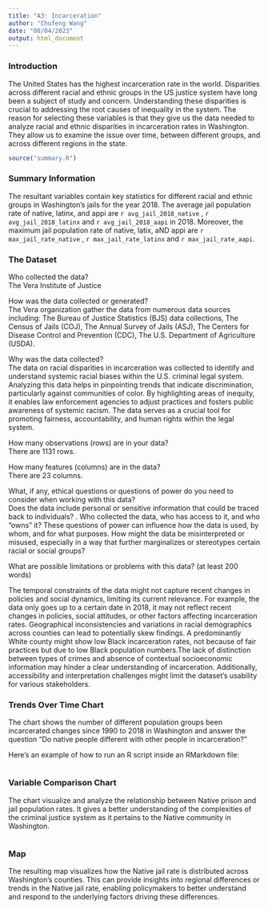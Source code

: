 ```yaml
---
title: "A3: Incarceration"
author: "Chufeng Wang"
date: "08/04/2023"
output: html_document
---
```



### Introduction

The United States has the highest incarceration rate in the world. Disparities across different racial and ethnic groups in the US justice system have long been a subject of study and concern. Understanding these disparities is crucial to addressing the root causes of inequality in the system. The reason for selecting these variables is that they give us the data needed to analyze racial and ethnic disparities in incarceration rates in Washington. They allow us to examine the issue over time, between different groups, and across different regions in the state.

```r
source("summary.R")
```

### Summary Information

The resultant variables contain key statistics for different racial and ethnic groups in Washington's jails for the year 2018. The average jail population rate of native, latinx, and appi are `r avg_jail_2018_native` , `r avg_jail_2018_latinx` and `r avg_jail_2018_aapi` in 2018. Moreover, the maximum jail population rate of native, latix, aND appi are `r max_jail_rate_native` , `r max_jail_rate_latinx` and `r max_jail_rate_aapi`.



### The Dataset

Who collected the data?\
The Vera Institute of Justice

How was the data collected or generated?\
The Vera organization gather the data from numerous data sources including: The Bureau of Justice Statistics (BJS) data collections, The Census of Jails (COJ), The Annual Survey of Jails (ASJ), The Centers for Disease Control and Prevention (CDC), The U.S. Department of Agriculture (USDA).

Why was the data collected?\
The data on racial disparities in incarceration was collected to identify and understand systemic racial biases within the U.S. criminal legal system. Analyzing this data helps in pinpointing trends that indicate discrimination, particularly against communities of color. By highlighting areas of inequity, it enables law enforcement agencies to adjust practices and fosters public awareness of systemic racism. The data serves as a crucial tool for promoting fairness, accountability, and human rights within the legal system.

How many observations (rows) are in your data?\
There are 1131 rows.

How many features (columns) are in the data?\
There are 23 columns.

What, if any, ethical questions or questions of power do you need to consider when working with this data?\
Does the data include personal or sensitive information that could be traced back to individuals? . Who collected the data, who has access to it, and who "owns" it? These questions of power can influence how the data is used, by whom, and for what purposes. How might the data be misinterpreted or misused, especially in a way that further marginalizes or stereotypes certain racial or social groups?

What are possible limitations or problems with this data? (at least 200 words)

The temporal constraints of the data might not capture recent changes in policies and social dynamics, limiting its current relevance. For example, the data only goes up to a certain date in 2018, it may not reflect recent changes in policies, social attitudes, or other factors affecting incarceration rates. Geographical inconsistencies and variations in racial demographics across counties can lead to potentially skew findings. A predominantly White county might show low Black incarceration rates, not because of fair practices but due to low Black population numbers.The lack of distinction between types of crimes and absence of contextual socioeconomic information may hinder a clear understanding of incarceration. Additionally, accessibility and interpretation challenges might limit the dataset's usability for various stakeholders.

### Trends Over Time Chart

The chart shows the number of different population groups been incarcerated changes since 1990 to 2018 in Washington and answer the question "Do native people different with other people in incarceration?"

Here's an example of how to run an R script inside an RMarkdown file:

```r
```

### Variable Comparison Chart

The chart visualize and analyze the relationship between Native prison and jail population rates. It gives a better understanding of the complexities of the criminal justice system as it pertains to the Native community in Washington.

```r
```

### Map

The resulting map visualizes how the Native jail rate is distributed across Washington's counties. This can provide insights into regional differences or trends in the Native jail rate, enabling policymakers to better understand and respond to the underlying factors driving these differences.

```r
```
